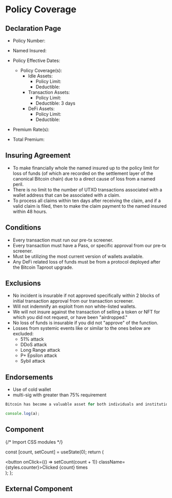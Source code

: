 # Policy Coverage

## Declaration Page
 - Policy Number:
 - Named Insured:
 - Policy Effective Dates:
    - Policy Coverage(s):
        - Idle Assets:
          - Policy Limit: 
          - Deductible: 
        - Transaction Assets:
          - Policy Limit: 
          - Deductible: 3 days 
        - DeFi Assets:
          - Policy Limit:
          - Deductible:

 - Premium Rate(s):
 - Total Premium:

## Insuring Agreement
 - To make financially whole the named insured up to the policy limit for loss of funds (of which are recorded on the settlement layer of the canonical Bitcoin chain) due to a direct cause of loss from a named peril.
 - There is no limit to the number of UTXO transactions associated with a wallet address that can be associated with a claim. 
 - To process all claims within ten days after receiving the claim, and if a valid claim is filed, then to make the claim payment to the named insured within 48 hours. 

## Conditions
 - Every transaction must run our pre-tx screener.
 - Every transaction must have a Pass, or specific approval from our pre-tx screener.
 - Must be utilizing the most current version of wallets available.
 - Any DeFi related loss of funds must be from a protocol deployed after the Bitcoin Taproot upgrade.

## Exclusions
 - No incident is insurable if not approved specifically within 2 blocks of initial transaction approval from our transaction screener.
 - Will not indemnify an exploit from non white-listed wallets.
 - We will not insure against the transaction of selling a token or NFT for which you did not request, or have been "airdropped."
 - No loss of funds is insurable if you did not "approve" of the function.
 - Losses from systemic events like or similar to the ones below are excluded:
   - 51% attack
   - DDoS attack
   - Long Range attack
   - P+ Epsilon attack
   - Sybil attack

## Endorsements
 - Use of cold wallet
 - multi-sig with greater than 75% requirement


```js filename="demo.js" {3} copy
Bitcoin has become a valuable asset for both individuals and institutions and as more people invest in Bitcoin, it's crucial to find effective ways to insure these digital assets. That's where Bitcoin Captive Insurance (BCI) comes into play—a unique insurance model that provides coverage for your Bitcoin holdings while giving you back all underwriting profit.

console.log(a);
```

## Component


{/* Import CSS modules */}

  const [count, setCount] = useState(0);
  return (
    <div>
      <button onClick={() => setCount(count + 1)} className={styles.counter}>Clicked {count} times</button>
    </div>
  );
};

<Counter/>

## External Component


<Counters />
